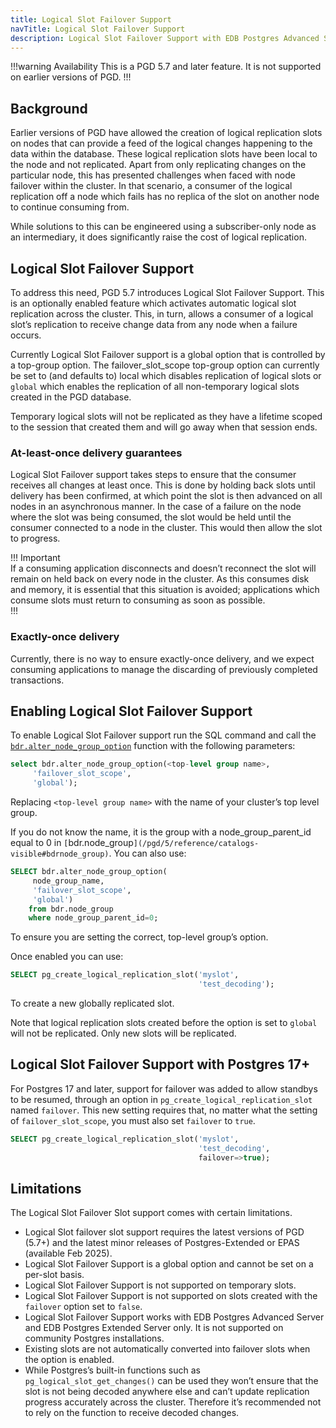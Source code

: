 ```yaml
---
title: Logical Slot Failover Support
navTitle: Logical Slot Failover Support
description: Logical Slot Failover Support with EDB Postgres Advanced Server and EDB Postgres Extended Server (PGD 5.7 and later only).
---
```


!!!warning Availability
This is a PGD 5.7 and later feature. It is not supported on earlier versions of PGD.
!!!

## Background

Earlier versions of PGD have allowed the creation of logical replication slots on nodes that can provide a feed of the logical changes happening to the data within the database. These logical replication slots have been local to the node and not replicated. Apart from only replicating changes on the particular node, this has presented challenges when faced with node failover within the cluster. In that scenario, a consumer of the logical replication off a node which fails has no replica of the slot on another node to continue consuming from.

While solutions to this can be engineered using a subscriber-only node as an intermediary, it does significantly raise the cost of logical replication.

## Logical Slot Failover Support

To address this need, PGD 5.7 introduces Logical Slot Failover Support. This is an optionally enabled feature which activates automatic logical slot replication across the cluster. This, in turn, allows a consumer of a logical slot’s replication to receive change data from any node when a failure occurs. 

Currently Logical Slot Failover support is a global option that is controlled by a top-group option. The failover_slot_scope top-group option can currently be set to (and defaults to) local which disables replication of logical slots or `global` which enables the replication of all non-temporary logical slots created in the PGD database. 

Temporary logical slots will not be replicated as they have a lifetime scoped to the session that created them and will go away when that session ends.

### At-least-once delivery guarantees

Logical Slot Failover support takes steps to ensure that the consumer receives all changes at least once. This is done by holding back slots until delivery has been confirmed, at which point the slot is then advanced on all nodes in an asynchronous manner. In the case of a failure on the node where the slot was being consumed, the slot would be held until the consumer connected to a node in the cluster. This would then allow the slot to progress.

!!! Important  
If a consuming application disconnects and doesn’t reconnect the slot will remain on held back on every node in the cluster. As this consumes disk and memory, it is essential that this situation is avoided; applications which consume slots must return to consuming as soon as possible.  
!!!  

### Exactly-once delivery

Currently, there is no way to ensure exactly-once delivery, and we expect consuming applications to manage the discarding of previously completed transactions. 

## Enabling Logical Slot Failover Support

To enable Logical Slot Failover support run the SQL command and call the [`bdr.alter_node_group_option`](/pgd/5/reference/nodes-management-interfaces#bdralter_node_group_option) function with the following parameters:

```sql
select bdr.alter_node_group_option(<top-level group name>,
     'failover_slot_scope',
     'global');

```

Replacing `<top-level group name>` with the name of your cluster’s top level group.

If you do not know the name, it is the group with a node_group_parent_id equal to 0 in `[`bdr.node_group`](/pgd/5/reference/catalogs-visible#bdrnode_group)`. You can also use:

```sql
SELECT bdr.alter_node_group_option(
     node_group_name,
     'failover_slot_scope',
     'global')
    from bdr.node_group	
    where node_group_parent_id=0;
```

To ensure you are setting the correct, top-level group’s option.

Once enabled you can use:

```sql
SELECT pg_create_logical_replication_slot('myslot',
                                          'test_decoding');
```

To create a new globally replicated slot.

Note that logical replication slots created before the option is set to `global` will not be replicated. Only new slots will be replicated.

## Logical Slot Failover Support with Postgres 17+

For Postgres 17 and later, support for failover was added to allow standbys to be resumed, through an option in `pg_create_logical_replication_slot` named `failover`. This new setting requires that, no matter what the setting of `failover_slot_scope`, you must also set `failover` to `true`.

```sql
SELECT pg_create_logical_replication_slot('myslot',
                                          'test_decoding',
                                          failover=>true);
```

## Limitations 

The Logical Slot Failover Slot support comes with certain limitations. 

* Logical Slot failover slot support requires the latest versions of PGD (5.7+) and the latest minor releases of Postgres-Extended or EPAS (available Feb 2025\).
* Logical Slot Failover Support is a global option and cannot be set on a per-slot basis.
* Logical Slot Failover Support is not supported on temporary slots.
* Logical Slot Failover Support is not supported on slots created with the `failover` option set to `false`.
* Logical Slot Failover Support works with EDB Postgres Advanced Server and EDB Postgres Extended Server only. It is not supported on community Postgres installations.  
* Existing slots are not automatically converted into failover slots when the option is enabled.  
* While Postgres’s built-in functions such as `pg_logical_slot_get_changes()` can be used they won’t ensure that the slot is not being decoded anywhere else and can’t update replication progress accurately across the cluster. Therefore it’s recommended not to rely on the function to receive decoded changes.
